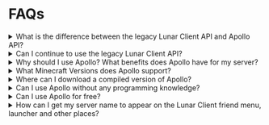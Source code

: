 # FAQs

<details>
<summary>What is the difference between the legacy Lunar Client API and Apollo API?</summary>

The legacy API was hastily created specifically for features Lunar Network needed.
Whereas, Apollo was created with the intention to add more general functionality for all types of servers and gamemodes.

</details>

<details>
<summary>Can I continue to use the legacy Lunar Client API?</summary>

Yes, as of now you're able to keep using the legacy Lunar Client API.
However, we're no longer maintaining the legacy API, which means you won't be able to use the newest features.
We will evenly discontinue support for the legacy API support, so it's highly recommended updating to use Apollo.

</details>

<details>
<summary>Why should I use Apollo? What benefits does Apollo have for my server?</summary>

Apollo offers you the chance to implement features that aren't possible in your current version of Minecraft and provide quality of life features to your players.
In addition, we have plans to add multiple server-sided improvements such as chuck caching, client-side rendering, and much more.

</details>

<details>
<summary>What Minecraft Versions does Apollo support?</summary>

Apollo is currently set up to work with all versions that Lunar Client supports, with a single installation.

</details>

<details>
<summary>Where can I download a compiled version of Apollo?</summary>

You can download a compiled version of Apollo and the official Apollo implementation plugin on the [downloads page](https://www.lunarclient.dev/apollo/downloads).

</details>

<details>
<summary>Can I use Apollo without any programming knowledge?</summary>

Yes!
You can [download](https://www.lunarclient.dev/apollo/downloads) the Apollo implementation plugin, and drop it into your plugins' folder.
The Apollo implementation plugin has a prebuilt configuration file, which can be edited very easily.

</details>

<details>
<summary>Can I use Apollo for free?</summary>

Yes! Lunar Client has no intentions of ever charging for usage of Apollo.

</details>

<details>
<summary>How can I get my server name to appear on the Lunar Client friend menu, launcher and other places?</summary>

As of now, you can submit your server to the [Lunar Client ServerMappings](https://github.com/LunarClient/ServerMappings) repository on GitHub, where you'll need to provide information and branding around your server.

</details>
